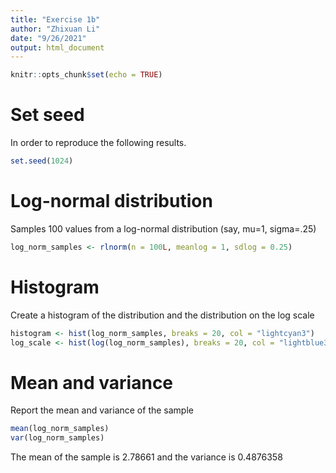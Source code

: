 ```yaml
---
title: "Exercise 1b"
author: "Zhixuan Li"
date: "9/26/2021"
output: html_document
---
```


```r
knitr::opts_chunk$set(echo = TRUE)
```


# Set seed

In order to reproduce the following results.
```r
set.seed(1024)
```


# Log-normal distribution

Samples 100 values from a log-normal distribution (say, mu=1, sigma=.25)
```r
log_norm_samples <- rlnorm(n = 100L, meanlog = 1, sdlog = 0.25)
```


# Histogram

Create a histogram of the distribution and the distribution on the log scale
```r
histogram <- hist(log_norm_samples, breaks = 20, col = "lightcyan3")
log_scale <- hist(log(log_norm_samples), breaks = 20, col = "lightblue3")
```

# Mean and variance

Report the mean and variance of the sample
```r
mean(log_norm_samples)
var(log_norm_samples)
```
The mean of the sample is 2.78661 and the variance is 0.4876358